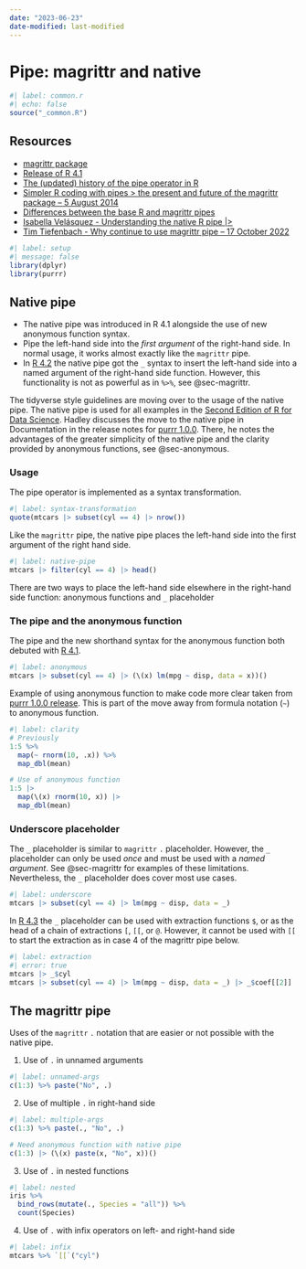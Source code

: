 ```yaml
---
date: "2023-06-23"
date-modified: last-modified
---
```


# Pipe: magrittr and native {#sec-title}

```r
#| label: common.r
#| echo: false
source("_common.R")
```

## Resources
- [magrittr package](https://magrittr.tidyverse.org)
- [Release of R 4.1](https://stat.ethz.ch/pipermail/r-announce/2021/000670.html)
- [The (updated) history of the pipe operator in R](http://adolfoalvarez.cl/blog/2021-09-16-plumbers-chains-and-famous-painters-the-history-of-the-pipe-operator-in-r/)
- [Simpler R coding with pipes > the present and future of the magrittr package -- 5 August 2014](https://www.r-statistics.com/2014/08/simpler-r-coding-with-pipes-the-present-and-future-of-the-magrittr-package/)
- [Differences between the base R and magrittr pipes](https://www.tidyverse.org/blog/2023/04/base-vs-magrittr-pipe/)
- [Isabella Velásquez - Understanding the native R pipe |>](https://ivelasq.rbind.io/blog/understanding-the-r-pipe/)
- [Tim Tiefenbach - Why continue to use magrittr pipe -- 17 October 2022](https://threadreaderapp.com/thread/1582118234220007424.html)

```r
#| label: setup
#| message: false
library(dplyr)
library(purrr)
```

## Native pipe {#sec-native-pipe}
- The native pipe was introduced in R 4.1 alongside the use of new anonymous function syntax.
- Pipe the left-hand side into the *first argument* of the right-hand side. In normal usage, it works almost exactly like the `magrittr` pipe.
- In [R 4.2](https://stat.ethz.ch/pipermail/r-announce/2022/000683.html) the native pipe got the `_` syntax to insert the left-hand side into a named argument of the right-hand side function. However, this functionality is not as powerful as in `%>%`, see @sec-magrittr.

The tidyverse style guidelines are moving over to the usage of the native pipe. The native pipe is used for all examples in the [Second Edition of R for Data Science](https://r4ds.hadley.nz). Hadley discusses the move to the native pipe in Documentation in the release notes for [purrr 1.0.0](https://www.tidyverse.org/blog/2022/12/purrr-1-0-0/#documentation). There, he notes the advantages of the greater simplicity of the native pipe and the clarity provided by anonymous functions, see @sec-anonymous.

### Usage {#sec-usage}

The pipe operator is implemented as a syntax transformation.

```r
#| label: syntax-transformation
quote(mtcars |> subset(cyl == 4) |> nrow())
```

Like the `magrittr` pipe, the native pipe places the left-hand side into the first argument of the right hand side.

```r
#| label: native-pipe
mtcars |> filter(cyl == 4) |> head()
```

There are two ways to place the left-hand side elsewhere in the right-hand side function: anonymous functions and `_` placeholder

### The pipe and the anonymous function {#sec-anonymous}

The pipe and the new shorthand syntax for the anonymous function both debuted with [R 4.1](https://stat.ethz.ch/pipermail/r-announce/2021/000670.html).

```r
#| label: anonymous
mtcars |> subset(cyl == 4) |> (\(x) lm(mpg ~ disp, data = x))()
```

Example of using anonymous function to make code more clear taken from [purrr 1.0.0 release](https://www.tidyverse.org/blog/2022/12/purrr-1-0-0/#documentation). This is part of the move away from formula notation (`~`) to anonymous function.

```r
#| label: clarity
# Previously
1:5 %>%
  map(~ rnorm(10, .x)) %>%
  map_dbl(mean)

# Use of anonymous function
1:5 |>
  map(\(x) rnorm(10, x)) |>
  map_dbl(mean) 
```

### Underscore placeholder {#sec-underscore}

The `_` placeholder is similar to `magrittr` `.` placeholder. However, the `_` placeholder can only be used *once* and must be used with a *named argument*. See @sec-magrittr for examples of these limitations. Nevertheless, the `_` placeholder does cover most use cases.

```r
#| label: underscore
mtcars |> subset(cyl == 4) |> lm(mpg ~ disp, data = _)
```

In [R 4.3](https://stat.ethz.ch/pipermail/r-announce/2023/000691.html) the `_` placeholder can be used with extraction functions `$`, or as the head of a chain of extractions `[`, `[[`, or `@`. However, it cannot be used with `[[` to start the extraction as in case 4 of the magrittr pipe below.

```r
#| label: extraction
#| error: true
mtcars |> _$cyl
mtcars |> subset(cyl == 4) |> lm(mpg ~ disp, data = _) |> _$coef[[2]]
```

## The magrittr pipe {#sec-magrittr}

Uses of the `magrittr` `.` notation that are easier or not possible with the native pipe.

1. Use of `.` in unnamed arguments

```r
#| label: unnamed-args
c(1:3) %>% paste("No", .)
```

2. Use of multiple `.` in right-hand side

```r
#| label: multiple-args
c(1:3) %>% paste(., "No", .)

# Need anonymous function with native pipe
c(1:3) |> (\(x) paste(x, "No", x))()
```

3. Use of `.` in nested functions

```r
#| label: nested
iris %>% 
  bind_rows(mutate(., Species = "all")) %>% 
  count(Species)
```

4. Use of `.` with infix operators on left- and right-hand side

```r
#| label: infix
mtcars %>% `[[`("cyl")
```
